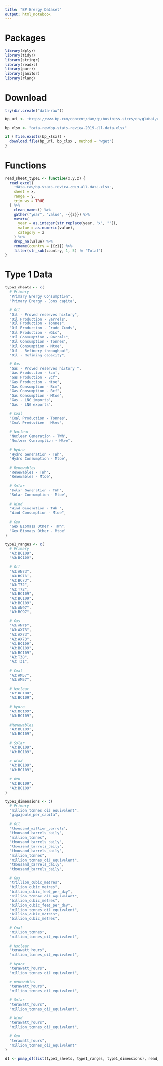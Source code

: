 ```yaml
---
title: "BP Energy Dataset"
output: html_notebook
---
```


# Packages

```r
library(dplyr)
library(tidyr)
library(stringr)
library(readxl)
library(purrr)
library(janitor)
library(rlang)
```

# Download

```r
try(dir.create("data-raw"))

bp_url <- "https://www.bp.com/content/dam/bp/business-sites/en/global/corporate/xlsx/energy-economics/statistical-review/bp-stats-review-2019-all-data.xlsx"

bp_xlsx <- "data-raw/bp-stats-review-2019-all-data.xlsx"

if (!file.exists(bp_xlsx)) {
  download.file(bp_url, bp_xlsx , method = "wget")
}
```

# Functions

```r
read_sheet_type1 <- function(x,y,z) {
  read_excel(
    "data-raw/bp-stats-review-2019-all-data.xlsx", 
    sheet = x,
    range = y,
    trim_ws = TRUE
  ) %>% 
    clean_names() %>% 
    gather("year", "value", -{{z}}) %>% 
    mutate(
      year = as.integer(str_replace(year, "x", "")),
      value = as.numeric(value),
      category = z
    ) %>% 
    drop_na(value) %>% 
    rename(country = {{z}}) %>% 
    filter(str_sub(country, 1, 5) != "Total")
}
```

# Type 1 Data

```r
type1_sheets <- c(
  # Primary
  "Primary Energy Consumption",
  "Primary Energy - Cons capita",
  
  # Oil
  "Oil - Proved reserves history",
  "Oil Production - Barrels",
  "Oil Production - Tonnes",
  "Oil Production - Crude Conds",
  "Oil Production - NGLs",
  "Oil Consumption - Barrels",
  "Oil Consumption - Tonnes",
  "Oil Consumption - Mtoe",
  "Oil - Refinery throughput",
  "Oil - Refining capacity",

  # Gas
  "Gas - Proved reserves history ",
  "Gas Production - Bcm",
  "Gas Production - Bcf",
  "Gas Production - Mtoe",
  "Gas Consumption - Bcm",
  "Gas Consumption - Bcf",
  "Gas Consumption - Mtoe",
  "Gas - LNG imports",
  "Gas - LNG exports",
  
  # Coal
  "Coal Production - Tonnes",
  "Coal Production - Mtoe",
  
  # Nuclear
  "Nuclear Generation - TWh",
  "Nuclear Consumption - Mtoe",
  
  # Hydro
  "Hydro Generation - TWh",
  "Hydro Consumption - Mtoe",
  
  # Renewables
  "Renewables - TWh",
  "Renewables - Mtoe",
  
  # Solar
  "Solar Generation - TWh",
  "Solar Consumption - Mtoe",
  
  # Wind
  "Wind Generation - TWh ",
  "Wind Consumption - Mtoe",
  
  # Geo
  "Geo Biomass Other - TWh",
  "Geo Biomass Other - Mtoe"
)

type1_ranges <- c(
  # Primary
  "A3:BC109",
  "A3:BC109",
  
  # Oil
  "A3:AN73",
  "A3:BC73",
  "A3:BC73",
  "A3:T72",
  "A3:T72",
  "A3:BC109",
  "A3:BC109",
  "A3:BC109",
  "A3:AN97",
  "A3:BC97",
  
  # Gas
  "A3:AN75",
  "A3:AX73",
  "A3:AX73",
  "A3:AX73",
  "A3:BC109",
  "A3:BC109",
  "A3:BC109",
  "A3:T38",
  "A3:T31",
  
  # Coal
  "A3:AM57",
  "A3:AM57",
  
  # Nuclear
  "A3:BC109",
  "A3:BC109",
  
  # Hydro
  "A3:BC109",
  "A3:BC109",
  
  #Renewables
  "A3:BC109",
  "A3:BC109",
  
  # Solar
  "A3:BC109",
  "A3:BC109",
  
  # Wind
  "A3:BC109",
  "A3:BC109",
  
  # Geo
  "A3:BC109",
  "A3:BC109"
)

type1_dimensions <- c(
  # Primary
  "million_tonnes_oil_equivalent",
  "gigajoule_per_capita",
  
  # Oil
  "thousand_million_barrels",
  "thousand_barrels_daily",
  "million_tonnes",
  "thousand_barrels_daily",
  "thousand_barrels_daily",
  "thousand_barrels_daily",
  "million_tonnes",
  "million_tonnes_oil_equivalent",
  "thousand_barrels_daily",
  "thousand_barrels_daily",
  
  # Gas
  "trillion_cubic_metres",
  "billion_cubic_metres",
  "billion_cubic_feet_per_day",
  "million_tonnes_oil_equivalent",
  "billion_cubic_metres",
  "billion_cubic_feet_per_day",
  "million_tonnes_oil_equivalent",
  "billion_cubic_metres",
  "billion_cubic_metres",
  
  # Coal
  "million_tonnes",
  "million_tonnes_oil_equivalent",
  
  # Nuclear
  "terawatt_hours",
  "million_tonnes_oil_equivalent",
  
  # Hydro
  "terawatt_hours",
  "million_tonnes_oil_equivalent",
  
  # Renewables
  "terawatt_hours",
  "million_tonnes_oil_equivalent",
  
  # Solar
  "terawatt_hours",
  "million_tonnes_oil_equivalent",
  
  # Wind
  "terawatt_hours",
  "million_tonnes_oil_equivalent",
  
  # Geo
  "terawatt_hours",
  "million_tonnes_oil_equivalent"
)

d1 <- pmap_df(list(type1_sheets, type1_ranges, type1_dimensions), read_sheet_type1)
```
